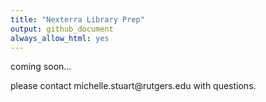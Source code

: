 ```yaml
---
title: "Nexterra Library Prep"
output: github_document
always_allow_html: yes
---
```


coming soon...

please contact michelle.stuart@rutgers.edu with questions.
